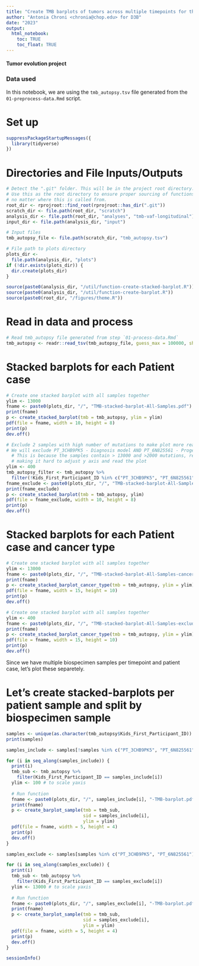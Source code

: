 ```yaml
---
title: "Create TMB barplots of tumors across multiple timepoints for thr autopsy samples in the PBTA Cohort"
author: "Antonia Chroni <chronia@chop.edu> for D3B"
date: "2023"
output:
  html_notebook:
    toc: TRUE
    toc_float: TRUE
---
```


#### Tumor evolution project 

### Data used 
In this notebook, we are using the `tmb_autopsy.tsv` file generated from the `01-preprocess-data.Rmd` script.

# Set up
```r
suppressPackageStartupMessages({
  library(tidyverse)
})
```

# Directories and File Inputs/Outputs
```r
# Detect the ".git" folder. This will be in the project root directory.
# Use this as the root directory to ensure proper sourcing of functions
# no matter where this is called from.
root_dir <- rprojroot::find_root(rprojroot::has_dir(".git"))
scratch_dir <- file.path(root_dir, "scratch")
analysis_dir <- file.path(root_dir, "analyses", "tmb-vaf-longitudinal") 
input_dir <- file.path(analysis_dir, "input")

# Input files
tmb_autopsy_file <- file.path(scratch_dir, "tmb_autopsy.tsv")

# File path to plots directory
plots_dir <-
  file.path(analysis_dir, "plots")
if (!dir.exists(plots_dir)) {
  dir.create(plots_dir)
}

source(paste0(analysis_dir, "/util/function-create-stacked-barplot.R"))
source(paste0(analysis_dir, "/util/function-create-barplot.R"))
source(paste0(root_dir, "/figures/theme.R"))
```

# Read in data and process
```r
# Read tmb_autopsy file generated from step `01-process-data.Rmd`
tmb_autopsy <- readr::read_tsv(tmb_autopsy_file, guess_max = 100000, show_col_types = FALSE)
```

# Stacked barplots for each Patient case
```r
# Create one stacked barplot with all samples together
ylim <- 13000
fname <- paste0(plots_dir, "/", "TMB-stacked-barplot-All-Samples.pdf")
print(fname)
p <- create_stacked_barplot(tmb = tmb_autopsy, ylim = ylim)
pdf(file = fname, width = 10, height = 8)
print(p)
dev.off()
```

```r
# Exclude 2 samples with high number of mutations to make plot more readable
# We will exclude PT_3CHB9PK5 - Diagnosis model AND PT_6N825561 - Progessive model
  # This is because the samples contain > 13000 and >2000 mutations, respectively
  # making it hard to adjust y axis and read the plot
ylim <- 400
tmb_autopsy_filter <- tmb_autopsy %>%
  filter(!Kids_First_Participant_ID %in% c("PT_3CHB9PK5", "PT_6N825561"))
fname_exclude <- paste0(plots_dir, "/", "TMB-stacked-barplot-All-Samples-exclude.pdf")
print(fname_exclude)
p <- create_stacked_barplot(tmb = tmb_autopsy, ylim)
pdf(file = fname_exclude, width = 10, height = 8)
print(p)
dev.off()
```

# Stacked barplots for each Patient case and cancer type
```r
# Create one stacked barplot with all samples together
ylim <- 13000
fname <- paste0(plots_dir, "/", "TMB-stacked-barplot-All-Samples-cancer-type.pdf")
print(fname)
p <- create_stacked_barplot_cancer_type(tmb = tmb_autopsy, ylim = ylim)
pdf(file = fname, width = 15, height = 10)
print(p)
dev.off()
```

```r
# Create one stacked barplot with all samples together
ylim <- 400
fname <- paste0(plots_dir, "/", "TMB-stacked-barplot-All-Samples-exclude-cancer-type.pdf")
print(fname)
p <- create_stacked_barplot_cancer_type(tmb = tmb_autopsy, ylim = ylim)
pdf(file = fname, width = 15, height = 10)
print(p)
dev.off()
```

Since we have multiple biospecimen samples per timepoint and patient case, let's plot these separetely.

# Let's create stacked-barplots per patient sample and split by biospecimen sample
```r
samples <- unique(as.character(tmb_autopsy$Kids_First_Participant_ID))
print(samples)

samples_include <- samples[!samples %in% c("PT_3CHB9PK5", "PT_6N825561")]

for (i in seq_along(samples_include)) {
  print(i)
  tmb_sub <- tmb_autopsy %>%
    filter(Kids_First_Participant_ID == samples_include[i])
  ylim <- 100 # to scale yaxis
  
  # Run function
  fname <- paste0(plots_dir, "/", samples_include[i], "-TMB-barplot.pdf")
  print(fname)
  p <- create_barplot_sample(tmb = tmb_sub,
                             sid = samples_include[i],
                             ylim = ylim)
  pdf(file = fname, width = 5, height = 4)
  print(p)
  dev.off()
}

samples_exclude <- samples[samples %in% c("PT_3CHB9PK5", "PT_6N825561")]

for (i in seq_along(samples_exclude)) {
  print(i)
  tmb_sub <- tmb_autopsy %>%
    filter(Kids_First_Participant_ID == samples_exclude[i])
  ylim <- 13000 # to scale yaxis
  
  # Run function
  fname <- paste0(plots_dir, "/", samples_exclude[i], "-TMB-barplot.pdf")
  print(fname)
  p <- create_barplot_sample(tmb = tmb_sub,
                             sid = samples_exclude[i],
                             ylim = ylim)
  pdf(file = fname, width = 5, height = 4)
  print(p)
  dev.off() 
}
```


```r
sessionInfo()
```


